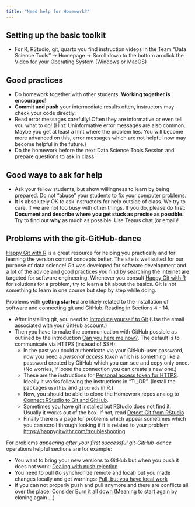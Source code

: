 ```yaml
---
title: "Need help for Homework?"
---
```


## Setting up the basic toolkit

- For R, RStudio, git, quarto you find instruction videos in the Team "Data Science Tools" -> Homepage -> Scroll down to the bottom an click the Video for your Operating System (Windows or  MacOS)


## Good practices

- Do homework together with other students. **Working together is encouraged!**
- **Commit and push** your intermediate results often, instructors may check your code directly.
- Read error messages carefully! Often they are informative or even tell you what to do! (Hint: Uninformative error messages are also common. Maybe you get at least a hint where the problem lies. You will become more advanced on this, error messages which are not helpful now may become helpful in the future.)
- Do the homework before the next Data Science Tools Session and prepare questions to ask in class. 


## Good ways to ask for help

- Ask your fellow students, but show willingness to learn by being prepared. Do not "abuse" your students to fix your computer problems.  
- It is absolutely OK to ask instructors for help outside of class. We try to care, if we are not too busy with other things. If you do, please do first: **Document and describe where you get stuck as precise as possible.** Try to find out **why** as much as possible. Use Teams chat (or email)!


## Problems with the git-GitHub-dance 

[Happy Git with R](https://happygitwithr.com/) is a great resource for helping you practically and for learning the version control concepts better. The site is well suited for our purpose of data science! Git was developed for software development and a lot of the advice and good practices you find by searching the internet are targeted for software engineering. Whenever you consult [Happy Git with R](https://happygitwithr.com/) for solutions for a problem, try to learn a bit about the basics. Git is not something to learn in one course but step by step while doing. 

Problems with **getting started** are likely related to the installation of software and connecting git and GitHub. Reading in Sections 4 - 14.

- After installing git, you need to [Introduce yourself to Git](https://happygitwithr.com/hello-git) (Use the email associated with your GitHub account.)
- Then you have to make the communication with GitHub possible as outlined by the introduction [Can you here me now?](https://happygitwithr.com/connect-intro). The default is to communicate via HTTPS (instead of SSH). 
  - In the past you could authenticate via your GitHub-user password, now you need a *personal access token* which is something like a password created by GitHub which you can see and copy only once. (No worries, if loose the connection you can create a new one.) 
  - These are the instructions for [Personal access token for HTTPS](https://happygitwithr.com/https-pat). Ideally it works following the instructions in "TL;DR". (Install the packages `usethis` and `gitcreds` in R.) 
  - Now, you should be able to clone the Homework repos analog to [Connect RStudio to Git and GitHub](https://happygitwithr.com/rstudio-git-github). 
  - Sometimes you have git installed but RStudio does not find it. Usually it works out of the box. If not, read [Detect Git from RStudio](https://happygitwithr.com/rstudio-see-git)
  - Finally there is a page for problems which appear sometimes which you can scroll through looking if it is related to your problem: [https://happygitwithr.com/troubleshooting](RStudio, Git, GitHub Hell)

For problems *appearing after your first successful git-GitHub-dance* operations helpful sections are for example:
 
  - You want to bring your new versions to GitHub but when you push it does not work: [Dealing with push rejection](https://happygitwithr.com/push-rejected)
  - You need to pull (to synchronize remote and local) but you made changes locally and get warnings: [Pull, but you have local work](https://happygitwithr.com/pull-tricky)
  - If you can not properly push and pull anymore and there are conflicts all over the place: Consider [Burn it all down](https://happygitwithr.com/burn) (Meaning to start again by cloning again ...)